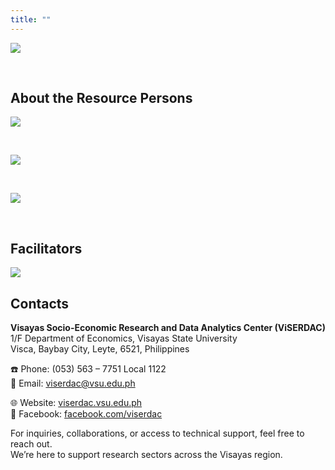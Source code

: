 ```yaml
---
title: ""
---
```


![](plot/ie-header.jpg){fig-align="center"}

<br>

## About the Resource Persons

![](plot/RP-MNVS.png){fig-align="center"}

<br>

![](plot/RP-CAL.png){fig-align="center"}

<br>

![](plot/RP-CFC.png){fig-align="center"}


<br>


## Facilitators


![](plot/facilitators.png){fig-align="center"}


## Contacts

**Visayas Socio-Economic Research and Data Analytics Center (ViSERDAC)**\
1/F Department of Economics, Visayas State University\
Visca, Baybay City, Leyte, 6521, Philippines

☎️ Phone: (053) 563 – 7751 Local 1122\
📧 Email: [viserdac\@vsu.edu.ph](mailto:viserdac@vsu.edu.ph)

🌐 Website: [viserdac.vsu.edu.ph](https://viserdac.vsu.edu.ph/)\
🔵 Facebook: [facebook.com/viserdac](https://www.facebook.com/viserdac)

For inquiries, collaborations, or access to technical support, feel free to reach out.\
We’re here to support research sectors across the Visayas region.
